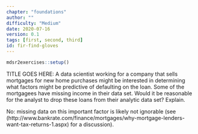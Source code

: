 ```yaml
---
chapter: "foundations"
author: ""
difficulty: "Medium"
date: 2020-07-16 
version: 0.1
tags: [first, second, third]
id: fir-find-gloves
---
```


```r
mdsr2exercises::setup()
```

TITLE GOES HERE: A data scientist working for a company that sells mortgages for new home purchases might be interested in determining what factors might be predictive of defaulting on the loan.  Some of the mortgagees have missing income 
in their data set.  Would it be reasonable for the analyst to drop these loans from their analytic data set?  Explain.


 <!--begin-answer-->
No: missing data on this important factor is likely not ignorable (see (http://www.bankrate.com/finance/mortgages/why-mortgage-lenders-want-tax-returns-1.aspx) for a discussion).  
  <!--end-answer-->


